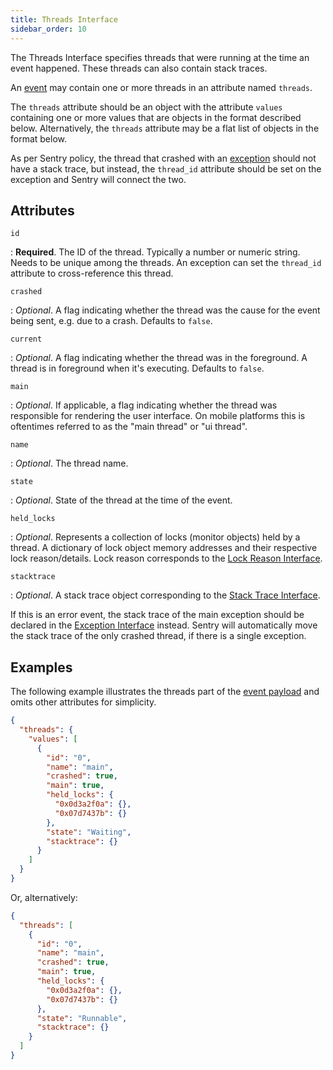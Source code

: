 ```yaml
---
title: Threads Interface
sidebar_order: 10
---
```


The Threads Interface specifies threads that were running at the time an event
happened. These threads can also contain stack traces.

An [event](/sdk/event-payloads/) may contain one or more threads in an attribute named `threads`.

The `threads` attribute should be an object with the attribute `values`
containing one or more values that are objects in the format described below.
Alternatively, the `threads` attribute may be a flat list of objects in the format below.

As per Sentry policy, the thread that crashed with an [exception](/sdk/event-payloads/exception/) should not
have a stack trace, but instead, the `thread_id` attribute should be set on the
exception and Sentry will connect the two.

## Attributes

`id`

: **Required**. The ID of the thread. Typically a number or numeric string.
Needs to be unique among the threads. An exception can set the `thread_id`
attribute to cross-reference this thread.

`crashed`

: _Optional_. A flag indicating whether the thread was the cause for the event being sent, e.g. due to a crash.
Defaults to `false`.

`current`

: _Optional_. A flag indicating whether the thread was in the foreground. A thread is in foreground when it's executing.
Defaults to `false`.

`main`

: _Optional_. If applicable, a flag indicating whether the thread was responsible for rendering the user interface.
On mobile platforms this is oftentimes referred to as the "main thread" or "ui thread".

`name`

: _Optional_. The thread name.

`state`

: _Optional_. State of the thread at the time of the event.

`held_locks`

: _Optional_. Represents a collection of locks (monitor objects) held by a thread. A dictionary of lock object memory addresses and
their respective lock reason/details. Lock reason corresponds to the [Lock Reason Interface](/sdk/event-payloads/lockreason/).

`stacktrace`

: _Optional_. A stack trace object corresponding to the [Stack Trace Interface](/sdk/event-payloads/stacktrace/).

If this is an error event, the stack trace of the main exception should be
declared in the [Exception Interface](/sdk/event-payloads/exception/) instead.
Sentry will automatically move the stack trace of the only crashed thread, if
there is a single exception.

## Examples

The following example illustrates the threads part of the [event payload](/sdk/event-payloads/) and omits
other attributes for simplicity.

```json
{
  "threads": {
    "values": [
      {
        "id": "0",
        "name": "main",
        "crashed": true,
        "main": true,
        "held_locks": {
          "0x0d3a2f0a": {},
          "0x07d7437b": {}
        },
        "state": "Waiting",
        "stacktrace": {}
      }
    ]
  }
}
```

Or, alternatively:

```json
{
  "threads": [
    {
      "id": "0",
      "name": "main",
      "crashed": true,
      "main": true,
      "held_locks": {
        "0x0d3a2f0a": {},
        "0x07d7437b": {}
      },
      "state": "Runnable",
      "stacktrace": {}
    }
  ]
}
```

